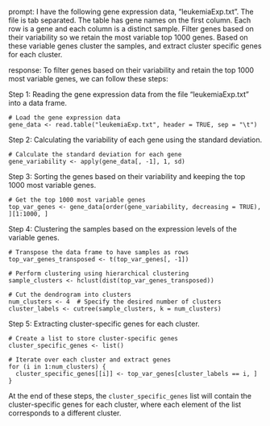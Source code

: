prompt:
I have the following gene expression data, "leukemiaExp.txt". The file is tab separated. The table has gene names on the first column. Each row is a gene and each column is a distinct sample. Filter genes based on their variability so we retain the most variable top 1000 genes. Based on these variable genes cluster the samples, and extract cluster specific genes for each cluster.

response:
To filter genes based on their variability and retain the top 1000 most variable genes, we can follow these steps:

Step 1: Reading the gene expression data from the file "leukemiaExp.txt" into a data frame.

```
# Load the gene expression data
gene_data <- read.table("leukemiaExp.txt", header = TRUE, sep = "\t")
```

Step 2: Calculating the variability of each gene using the standard deviation.

```
# Calculate the standard deviation for each gene
gene_variability <- apply(gene_data[, -1], 1, sd)
```

Step 3: Sorting the genes based on their variability and keeping the top 1000 most variable genes.

```
# Get the top 1000 most variable genes
top_var_genes <- gene_data[order(gene_variability, decreasing = TRUE), ][1:1000, ]
```

Step 4: Clustering the samples based on the expression levels of the variable genes.

```
# Transpose the data frame to have samples as rows
top_var_genes_transposed <- t(top_var_genes[, -1])

# Perform clustering using hierarchical clustering
sample_clusters <- hclust(dist(top_var_genes_transposed))

# Cut the dendrogram into clusters
num_clusters <- 4  # Specify the desired number of clusters
cluster_labels <- cutree(sample_clusters, k = num_clusters)
```

Step 5: Extracting cluster-specific genes for each cluster.

```
# Create a list to store cluster-specific genes
cluster_specific_genes <- list()

# Iterate over each cluster and extract genes
for (i in 1:num_clusters) {
  cluster_specific_genes[[i]] <- top_var_genes[cluster_labels == i, ]
}
```

At the end of these steps, the `cluster_specific_genes` list will contain the cluster-specific genes for each cluster, where each element of the list corresponds to a different cluster.
